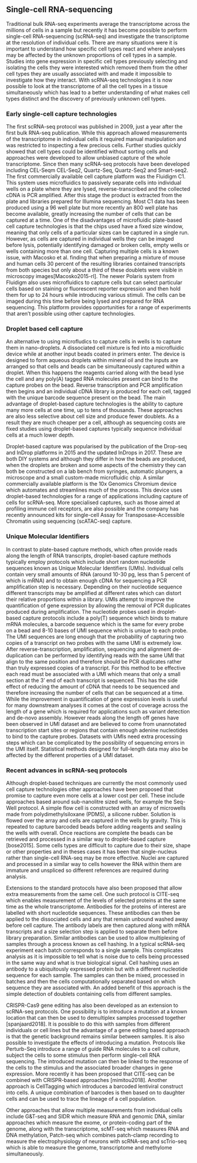 ## Single-cell RNA-sequencing

Traditional bulk RNA-seq experiments average the transcriptome across the
millions of cells in a sample but recently it has become possible to perform
single-cell RNA-sequencing (scRNA-seq) and investigate the transcriptome at the
resolution of individual cells. There are many situations were it is important
to understand how specific cell types react and where analyses may be affected
by the unknown proportions of cell types in a sample. Studies into gene
expression in specific cell types previously selecting and isolating the cells
they were interested which removed them from the other cell types they are
usually associated with and made it impossible to investigate how they
interact. With scRNA-seq technologies it is now possible to look at the
transcriptome of all the cell types in a tissue simultaneously which has lead
to a better understanding of what makes cell types distinct and the discovery
of previously unknown cell types.

### Early single-cell capture technologies

The first scRNA-seq protocol was published in 2009, just a year after the first
bulk RNA-seq publication. While this approach allowed measurements of the
transcriptome in individual cells it required manual manipulation and was
restricted to inspecting a few precious cells. Further studies quickly showed
that cell types could be identified without sorting cells and approaches were
developed to allow unbiased capture of the whole transcriptome. Since then many
scRNA-seq protocols have been developed including CEL-Seqm CEL-Seq2,
Quartz-Seq, Quartz-Seq2 and Smart-seq2. The first commercially available cell
capture platform was the Fluidigm C1. This system uses microfluidics to
passively separate cells into individual wells on a plate where they are lysed,
reverse-transcribed and the collected cDNA is PCR amplified. After this stage
the product is extracted from the plate and libraries prepared for Illumina
sequencing. Most C1 data has been produced using a 96 well plate but more
recently an 800 well plate has become available, greatly increasing the number
of cells that can be captured at a time. One of the disadvantages of
microfluidic plate-based cell capture technologies is that the chips used have
a fixed size window, meaning that only cells of a particular sizes can be
captured in a single run. However, as cells are captured in individual wells
they can be imaged before lysis, potentially identifying damaged or broken
cells, empty wells or wells containing more than one cell. Capturing multiple
cells is a known issue, with Macosko et al. finding that when preparing a
mixture of mouse and human cells 30 percent of the resulting libraries
contained transcripts from both species but only about a third of these
doublets were visible in microscopy images[Macosko2015-rl]. The newer Polaris
system from Fluidigm also uses microfluidics to capture cells but can select
particular cells based on staining or fluorescent reporter expression and then
hold them for up to 24 hours while introducing various stimuli. The cells can
be imaged during this time before being lysed and prepared for RNA sequencing.
This platform provides opportunities for a range of experiments that aren't
possible using other capture technologies.

### Droplet based cell capture

An alternative to using microfludics to capture cells in wells is to capture
them in nano-droplets. A dissociated cell mixture is fed into a microfluidic
device while at another input beads coated in primers enter. The device is
designed to form aqueous droplets within mineral oil and the inputs are
arranged so that cells and beads can be simultaneously captured within a
droplet. When this happens the reagents carried along with the bead lyse the
cell and any poly(A) tagged RNA molecules present can bind to the capture
probes on the bead. Reverse transcription and PCR amplification then begins and
an individual cDNA library is produced for each cell, tagged with the unique
barcode sequence present on the bead. The main advantage of droplet-based
capture technologies is the ability to capture many more cells at one time, up
to tens of thousands. These approaches are also less selective about cell size
and produce fewer doublets. As a result they are much cheaper per a cell,
although as sequencing costs are fixed studies using droplet-based captures
typically sequence individual cells at a much lower depth.

Droplet-based capture was popularised by the publication of the Drop-seq and
InDrop platforms in 2015 and the updated InDrops in 2017. These are both DIY
systems and although they differ in how the beads are produced, when the
droplets are broken and some aspects of the chemistry they can both be
constructed on a lab bench from syringes, automatic plungers, a microscope and
a small custom-made microfluidic chip. A similar commercially available
platform is the 10x Genomics Chromium device which automates and streamlines
much of the process. This device uses droplet-based technologies for a range of
applications including capture of cells for scRNA-seq. More specialised
captures, such as those aimed at profiling immune cell receptors, are also
possible and the company has recently announced kits for single-cell Assay for
Transposase-Accessible Chromatin using sequencing (scATAC-seq) capture.

### Unique Molecular Identifiers

In contrast to plate-based capture methods, which often provide reads along the
length of RNA transcripts, droplet-based capture methods typically employ
protocols which include short random nucleotide sequences known as Unique
Molecular Identifiers (UMIs). Individual cells contain very small amounts of
RNA (around 10-30 pg, less than 5 percent of which is mRNA) and to obtain
enough cDNA for sequencing a PCR amplification step is necessary. Depending on
their nucleotide sequence different transcripts may be amplified at different
rates which can distort their relative proportions within a library. UMIs
attempt to improve the quantification of gene expression by allowing the
removal of PCR duplicates produced during amplification. The nucleotide probes
used in droplet-based capture protocols include a poly(T) sequence which binds
to mature mRNA molecules, a barcode sequence which is the same for every probe
on a bead and 8-10 bases of UMI sequence which is unique to each probe. The UMI
sequences are long enough that the probability of capturing two copies of a
transcript on two probes with the same UMI is extremely low. After
reverse-transcription, amplification, sequencing and alignment de-duplication
can be performed by identifying reads with the same UMI that align to the same
position and therefore should be PCR duplicates rather than truly expressed
copies of a transcript. For this method to be effective each read must be
associated with a UMI which means that only a small section at the 3' end of
each transcript is sequenced. This has the side effect of reducing the amount
of cDNA that needs to be sequenced and therefore increasing the number of cells
that can be sequenced at a time. While the improvement in quantification of
gene expression levels is useful for many downstream analyses it comes at the
cost of coverage across the length of a gene which is required for applications
such as variant detection and de-novo assembly. However reads along the length
off genes have been observed in UMI dataset and are believed to come from
unannotated transcription start sites or regions that contain enough adenine
nucleotides to bind to the capture probes. Datasets with UMIs need extra
processing steps which can be complicated by the possibility of sequencing
errors in the UMI itself. Statistical methods designed for full-length data may
also be affected by the different properties of a UMI dataset.

### Recent advances in scRNA-seq protocols

Although droplet-based techniques are currently the most commonly used cell
capture technologies other approaches have been proposed that promise to
capture even more cells at a lower cost per cell. These include approaches
based around sub-nanolitre sized wells, for example the Seq-Well protocol. A
simple flow cell is constructed with an array of microwells made from
polydimethylsiloxane (PDMS), a silicone rubber. Solution is flowed over the
array and cells are captured in the wells by gravity. This is repeated to
capture barcoded beads before adding reagents and sealing the wells with
overall. Once reactions are complete the beads can be retrieved and processed
in a similar way to droplet-based capture [bose2015]. Some cells types are
difficult to capture due to their size, shape or other properties and in theses
cases it has been that single-nucleus rather than single-cell RNA-seq may be
more effective. Nuclei are captured and processed in a similar way to cells
however the RNA within them are immature and unspliced so different references
are required during analysis.

Extensions to the standard protocols have also been proposed that allow extra
measurements from the same cell. One such protocol is CITE-seq which enables
measurement of the levels of selected proteins at the same time as the whole
transcriptome. Antibodies for the proteins of interest are labelled with short
nucleotide sequences. These antibodies can then be applied to the dissociated
cells and any that remain unbound washed away before cell capture. The antibody
labels are then captured along with mRNA transcripts and a size selection step
is applied to separate them before library preparation. Similar antibodies can
be used to allow multiplexing of samples through a process known as cell
hashing. In a typical scRNA-seq experiment each batch corresponds to a single
sample. This complicates analysis as it is impossible to tell what is noise due
to cells being processed in the same way and what is true biological signal.
Cell hashing uses an antibody to a ubiquitously expressed protein but with a
different nucleotide sequence for each sample. The samples can then be mixed,
processed in batches and then the cells computationally separated based on
which sequence they are associated with. An added benefit of this approach is
the simple detection of doublets containing cells from different samples.

CRISPR-Cas9 gene editing has also been developed as an extension to scRNA-seq
protocols. One possibility is to introduce a mutation at a known location that
can then be used to demultiplex samples processed together [spanjaard2018]. It
is possible to do this with samples from different individuals or cell lines
but the advantage of a gene editing based approach is that the genetic
background remains similar between samples. It is also possible to investigate
the effects of introducing a mutation. Protocols like Perturb-Seq introduce a
range of guide RNA molecules to a cell culture, subject the cells to some
stimulus then perform single-cell RNA sequencing. The introduced mutation can
then be linked to the response of the cells to the stimulus and the associated
broader changes in gene expression. More recently it has been proposed that
CITE-seq can be combined with CRISPR-based approaches [mimitou2018]. Another
approach is CellTagging which introduces a barcoded lentiviral construct into
cells. A unique combination of barcodes is then based on to daughter cells and
can be used to trace the lineage of a cell population.

Other approaches that allow multiple measurements from individual cells include
G&T-seq and SIDR which measure RNA and genomic DNA, similar approaches which
measure the exome, or protein-coding part of the genome, along with the
transcriptome, scMT-seq which measures RNA and DNA methylation, Patch-seq which
combines patch-clamp recording to measure the electrophysiology of neurons with
scRNA-seq and scTrio-seq which is able to measure the genome, transcriptome and
methylome simultaneously.
